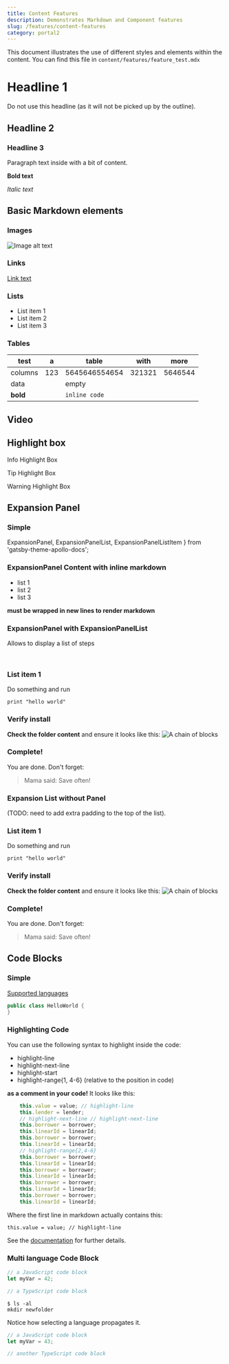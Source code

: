 ```yaml
---
title: Content Features
description: Demonstrates Markdown and Component features
slug: /features/content-features
category: portal2
---
```



This document illustrates the use of different styles and elements within the content. You can find this file in `content/features/feature_test.mdx`

# Headline 1
Do not use this headline (as it will not be picked up by the outline).

## Headline 2

### Headline 3

Paragraph text inside with a bit of content.

**Bold text**

*Italic text*


## Basic Markdown elements

### Images
![Image alt text](images/test_image.png)

### Links
[Link text](www.google.com)

### Lists

* List item 1
* List item 2
* List item 3


### Tables

| test     |   a   |     table     |  with  |   more  |
|----------|-------|---------------|--------|---------|
| columns  | 123   | 5645646554654 | 321321 | 5646544 |
| data     |       | empty         |        |         |
| **bold** |       | `inline code` |        |         |

## Video


<YoutubePlayer videoId="7S1IqaSLrq8"/>


## Highlight box

<HighlightBox type="info">

Info Highlight Box

</HighlightBox>


<HighlightBox type="tip">

Tip Highlight Box

</HighlightBox>

<HighlightBox type="warn">

Warning Highlight Box

</HighlightBox>

## Expansion Panel

### Simple

  ExpansionPanel,
  ExpansionPanelList,
  ExpansionPanelListItem
} from 'gatsby-theme-apollo-docs';

<ExpansionPanel title="Expansion Panel Component Title">

### ExpansionPanel Content with inline markdown
* list 1
* list 2
* list 3


**must be wrapped in new lines to render markdown**

</ExpansionPanel>

### ExpansionPanel with ExpansionPanelList
Allows to display a list of steps

<ExpansionPanel title="How to use the ExpansionPanel component">
&nbsp;

<ExpansionPanelList>
<ExpansionPanelListItem number="1">

### List item 1

Do something and run
```
print "hello world"
```

</ExpansionPanelListItem>
<ExpansionPanelListItem number="2">




### Verify install
**Check the folder content** and ensure it looks like this:
![A chain of blocks](images/test_image.png)

</ExpansionPanelListItem>
<ExpansionPanelListItem number="check">

### Complete!
You are done. Don't forget:
> Mama said: Save often!

</ExpansionPanelListItem>
</ExpansionPanelList>

</ExpansionPanel>

### Expansion List without Panel

(TODO: need to add extra padding to the top of the list).

<ExpansionPanelList>
<ExpansionPanelListItem number="1">

### List item 1

Do something and run
```
print "hello world"
```

</ExpansionPanelListItem>
<ExpansionPanelListItem number="2">

### Verify install
**Check the folder content** and ensure it looks like this:
![A chain of blocks](images/test_image.png)

</ExpansionPanelListItem>
<ExpansionPanelListItem number="check">

### Complete!
You are done. Don't forget:
> Mama said: Save often!

</ExpansionPanelListItem>
</ExpansionPanelList>

## Code Blocks

### Simple
[Supported languages](https://prismjs.com/#supported-languages)

```java
public class HelloWorld {
}
```


### Highlighting Code

You can use the following syntax to highlight inside the code:
* highlight-line
* highlight-next-line
* highlight-start
* highlight-range{1, 4-6} (relative to the position in code)

**as a comment in your code!** It looks like this:

```js
	this.value = value; // highlight-line
	this.lender = lender;
	// highlight-next-line // highlight-next-line
	this.borrower = borrower;
	this.linearId = linearId;
	this.borrower = borrower;
	this.linearId = linearId;
	// highlight-range{2,4-6}
	this.borrower = borrower;
	this.linearId = linearId;
	this.borrower = borrower;
	this.linearId = linearId;
	this.borrower = borrower;
	this.linearId = linearId;
	this.borrower = borrower;
	this.linearId = linearId;
```

Where the first line in markdown actually contains this:

`this.value = value; // highlight-line`

See the [documentation](https://www.gatsbyjs.org/packages/gatsby-remark-prismjs/#line-highlighting) for further details.

### Multi language Code Block


<MultiCodeBlock>

```js
// a JavaScript code block
let myVar = 42;
```

```ts
// a TypeScript code block
```

```shell
$ ls -al
mkdir newfolder
```

</MultiCodeBlock>

Notice how selecting a language propagates it.

<MultiCodeBlock>

```js
// a JavaScript code block
let myVar = 43;
```

```ts
// another TypeScript code block
```

</MultiCodeBlock>

